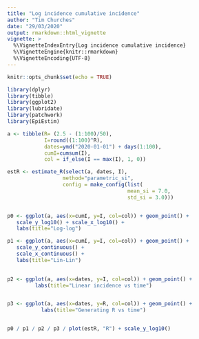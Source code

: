 ```yaml
---
title: "Log incidence cumulative incidence"
author: "Tim Churches"
date: "29/03/2020"
output: rmarkdown::html_vignette
vignette: >
  %\VignetteIndexEntry{Log incidence cumulative incidence}
  %\VignetteEngine{knitr::rmarkdown}
  %\VignetteEncoding{UTF-8}
---
```


```r
knitr::opts_chunk$set(echo = TRUE)
```


```r
library(dplyr)
library(tibble)
library(ggplot2)
library(lubridate)
library(patchwork)
library(EpiEstim)

a <- tibble(R= (2.5 - (1:100)/50), 
            I=round((1:100)^R),
            dates=ymd("2020-01-01") + days(1:100),
            cumI=cumsum(I),
            col = if_else(I == max(I), 1, 0))

estR <- estimate_R(select(a, dates, I),
                  method="parametric_si",
                  config = make_config(list(
                                       mean_si = 7.0, 
                                       std_si = 3.0)))


p0 <- ggplot(a, aes(x=cumI, y=I, col=col)) + geom_point() +
   scale_y_log10() + scale_x_log10() +
   labs(title="Log-log")

p1 <- ggplot(a, aes(x=cumI, y=I, col=col)) + geom_point() +
   scale_y_continuous() + 
   scale_x_continuous() +
   labs(title="Lin-Lin")
  

p2 <- ggplot(a, aes(x=dates, y=I, col=col)) + geom_point() +
         labs(title="Linear incidence vs time")


p3 <- ggplot(a, aes(x=dates, y=R, col=col)) + geom_point() +
           labs(title="Generating R vs time")


p0 / p1 / p2 / p3 / plot(estR, "R") + scale_y_log10() 

```

